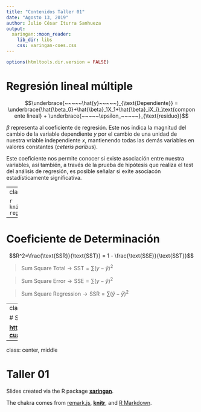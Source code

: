 ```yaml
---
title: "Contenidos Taller 01"
date: "Agosto 13, 2019"
author: Julio César Iturra Sanhueza
output:
  xaringan::moon_reader:
    lib_dir: libs
    css: xaringan-coes.css
---
```

```r
options(htmltools.dir.version = FALSE)
```


# Regresión lineal múltiple

$$\underbrace{~~~~~\hat{y}~~~~~}_{\text{Dependiente}} = \underbrace{\hat{\beta_0}+\hat{\beta}_1X_1+\hat{\beta}_iX_i}_\text{componente lineal} + \underbrace{~~~~~\epsilon_~~~~~}_{\text{residuo}}$$ 

$\beta$ representa al coeficiente de regresión. Este nos indica la magnitud del cambio de la variable dependiente $y$ por el cambio de una unidad de nuestra vriable independiente $x$, mantienendo todas las demás variables en valores constantes (*ceteris paribus*). 

Este coeficiente nos permite conocer si existe asociación entre nuestra variables, así también, a través de la prueba de hipótesis que realiza el test del análisis de regresión, es posible señalar si exite asociacón estadísticamente significativa.

---
class: middle, center

```r
knitr::include_graphics('images/fitted-regress1.png')
```

---

# Coeficiente de Determinación

$$R^2=\frac{\text{SSR}}{\text{SST}} = 1 - \frac{\text{SSE}}{\text{SST}}$$

> $\text{Sum Square Total}  \rightarrow  \text{SST}= \sum(y-\bar{y})^2$

> $\text{Sum Square Error}  \rightarrow \text{SSE}= \sum(y-\hat{y})^2$

> $\text{Sum Square Regression}  \rightarrow \text{SSR}= \sum(\hat{y}-\bar{y})^2$

 
---
class:middle, center

# Sitio web del curso:

[**https://jciturras.github.io/met-cuanti-doc19/**](https://jciturras.github.io/met-cuanti-doc19/)
---
class: center, middle

# Taller 01

Slides created via the R package [**xaringan**](https://github.com/yihui/xaringan).

The chakra comes from [remark.js](https://remarkjs.com), [**knitr**](http://yihui.name/knitr), and [R Markdown](https://rmarkdown.rstudio.com).



